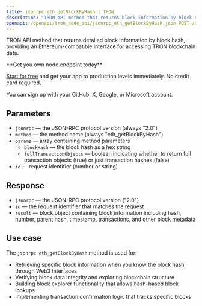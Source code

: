 ```yaml
---
title: jsonrpc eth_getBlockByHash | TRON
description: "TRON API method that returns block information by block hash. This method provides Ethereum-compatible interface for TRON blockchain."
openapi: /openapi/tron_node_api/jsonrpc_eth_getBlockByHash.json POST /95e61622bf6a8af293978377718e3b77/jsonrpc/eth_getBlockByHash
---
```


TRON API method that returns detailed block information by block hash, providing an Ethereum-compatible interface for accessing TRON blockchain data.

<Check>
**Get you own node endpoint today**

[Start for free](https://console.chainstack.com/) and get your app to production levels immediately. No credit card required.

You can sign up with your GitHub, X, Google, or Microsoft account.
</Check>

## Parameters

* `jsonrpc` — the JSON-RPC protocol version (always "2.0")
* `method` — the method name (always "eth_getBlockByHash")
* `params` — array containing method parameters
  * `blockHash` — the block hash as a hex string
  * `fullTransactionObjects` — boolean indicating whether to return full transaction objects (true) or just transaction hashes (false)
* `id` — request identifier (number or string)

## Response

* `jsonrpc` — the JSON-RPC protocol version ("2.0")
* `id` — the request identifier that matches the request
* `result` — block object containing block information including hash, number, parent hash, timestamp, transactions, and other block metadata

## Use case

The `jsonrpc eth_getBlockByHash` method is used for:

* Retrieving specific block information when you know the block hash through Web3 interfaces
* Verifying block data integrity and exploring blockchain structure
* Building block explorer functionality that allows hash-based block lookups
* Implementing transaction confirmation logic that tracks specific blocks
